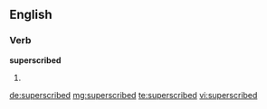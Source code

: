==English==

===Verb===
'''superscribed'''

# {{en-past of|superscribe}}

[[de:superscribed]]
[[mg:superscribed]]
[[te:superscribed]]
[[vi:superscribed]]